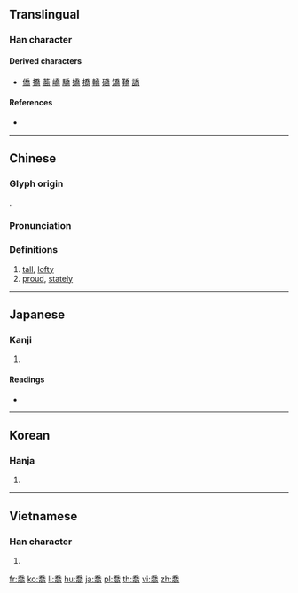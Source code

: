 {{also|乔}}
==Translingual==

===Han character===
{{Han char|rn=30|rad=口|as=09|sn=12|four=20227|canj=HKRBR|ids=⿱⿵夭口冋}}

====Derived characters====
* [[僑]] [[撟]] [[蕎]] [[嶠]] [[驕]] [[嬌]] [[橋]] [[轎]] [[礄]] [[矯]] [[鞽]] [[譑]]

====References====
* {{Han ref|kx=0200.220|dkj=03990|dj=0422.060|hdz=10656.120|uh=55AC|ud=21932|bh=B3EC|bd=46060}}

----

==Chinese==
{{zh-forms|s=乔}}

===Glyph origin===
{{Han etym}}
{{Han compound|夭|高}}.

===Pronunciation===
{{zh-pron
|m=qiáo
|c=kiu4
|mn=khiâu
|mc=y
|oc=y
|ma=
|cat=a
}}

===Definitions===
{{zh-hanzi}}

# [[tall]], [[lofty]]
# [[proud]], [[stately]]

----

==Japanese==

===Kanji===
{{ja-kanji|grade=|rs=口09}}

# {{defn|lang=ja|sort=口09}}

====Readings====
* {{ja-readings|on=[[きょう]] (kyō), [[ぎょう]] (gyō)|kun=[[たかい]] (takai)}}

----

==Korean==

===Hanja===
{{ko-hanja|hangeul=교|rv=gyo|mr=kyo}}

# {{defn|lang=ko|sort=口09}}

----

==Vietnamese==

===Han character===
{{vi-hantu|[[kiều]]|rs=口09}}

# {{defn|lang=vi|sort=口09}}

[[fr:喬]]
[[ko:喬]]
[[li:喬]]
[[hu:喬]]
[[ja:喬]]
[[pl:喬]]
[[th:喬]]
[[vi:喬]]
[[zh:喬]]